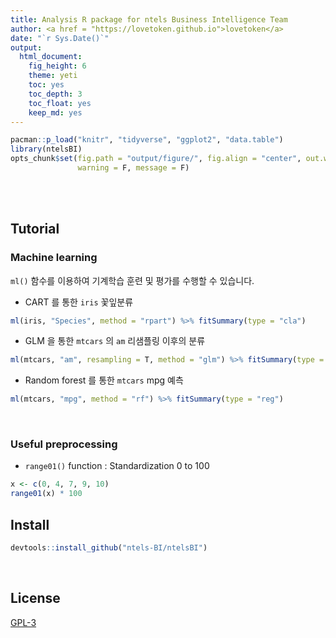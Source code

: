 ```yaml
---
title: Analysis R package for ntels Business Intelligence Team
author: <a href = "https://lovetoken.github.io">lovetoken</a>
date: "`r Sys.Date()`"
output: 
  html_document:
    fig_height: 6
    theme: yeti
    toc: yes
    toc_depth: 3
    toc_float: yes
    keep_md: yes
---
```


```r
pacman::p_load("knitr", "tidyverse", "ggplot2", "data.table")
library(ntelsBI)
opts_chunk$set(fig.path = "output/figure/", fig.align = "center", out.width = "80%", 
               warning = F, message = F)
```

<br><br>

## Tutorial

### Machine learning

`ml()` 함수를 이용하여 기계학습 훈련 및 평가를 수행할 수 있습니다.  

* CART 를 통한 `iris` 꽃잎분류

```r
ml(iris, "Species", method = "rpart") %>% fitSummary(type = "cla")
```

* GLM 을 통한 `mtcars` 의 `am` 리샘플링 이후의 분류

```r
ml(mtcars, "am", resampling = T, method = "glm") %>% fitSummary(type = "cla")
```

* Random forest 를 통한 `mtcars` mpg 예측

```r
ml(mtcars, "mpg", method = "rf") %>% fitSummary(type = "reg")
```

<br>

### Useful preprocessing

* `range01()` function : Standardization 0 to 100

```r
x <- c(0, 4, 7, 9, 10)
range01(x) * 100 
```

## Install

```r
devtools::install_github("ntels-BI/ntelsBI")
```

<br>

## License

[GPL-3](https://www.gnu.org/licenses/gpl-3.0.en.html)
